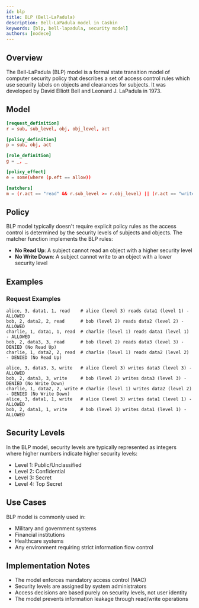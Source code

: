 ```yaml
---
id: blp
title: BLP (Bell-LaPadula)
description: Bell-LaPadula model in Casbin
keywords: [blp, bell-lapadula, security model]
authors: [nodece]
---
```


## Overview

The Bell-LaPadula (BLP) model is a formal state transition model of computer security policy that describes a set of access control rules which use security labels on objects and clearances for subjects. It was developed by David Elliott Bell and Leonard J. LaPadula in 1973.

## Model

```conf
[request_definition]
r = sub, sub_level, obj, obj_level, act

[policy_definition]
p = sub, obj, act

[role_definition]
g = _, _

[policy_effect]
e = some(where (p.eft == allow))

[matchers]
m = (r.act == "read" && r.sub_level >= r.obj_level) || (r.act == "write" && r.sub_level <= r.obj_level)
```

## Policy

BLP model typically doesn't require explicit policy rules as the access control is determined by the security levels of subjects and objects. The matcher function implements the BLP rules:

- **No Read Up**: A subject cannot read an object with a higher security level
- **No Write Down**: A subject cannot write to an object with a lower security level

## Examples

### Request Examples

```
alice, 3, data1, 1, read    # alice (level 3) reads data1 (level 1) - ALLOWED
bob, 2, data2, 2, read      # bob (level 2) reads data2 (level 2) - ALLOWED
charlie, 1, data1, 1, read  # charlie (level 1) reads data1 (level 1) - ALLOWED
bob, 2, data3, 3, read      # bob (level 2) reads data3 (level 3) - DENIED (No Read Up)
charlie, 1, data2, 2, read  # charlie (level 1) reads data2 (level 2) - DENIED (No Read Up)

alice, 3, data3, 3, write   # alice (level 3) writes data3 (level 3) - ALLOWED
bob, 2, data3, 3, write     # bob (level 2) writes data3 (level 3) - DENIED (No Write Down)
charlie, 1, data2, 2, write # charlie (level 1) writes data2 (level 2) - DENIED (No Write Down)
alice, 3, data1, 1, write   # alice (level 3) writes data1 (level 1) - ALLOWED
bob, 2, data1, 1, write     # bob (level 2) writes data1 (level 1) - ALLOWED
```

## Security Levels

In the BLP model, security levels are typically represented as integers where higher numbers indicate higher security levels:

- Level 1: Public/Unclassified
- Level 2: Confidential
- Level 3: Secret
- Level 4: Top Secret

## Use Cases

BLP model is commonly used in:

- Military and government systems
- Financial institutions
- Healthcare systems
- Any environment requiring strict information flow control

## Implementation Notes

- The model enforces mandatory access control (MAC)
- Security levels are assigned by system administrators
- Access decisions are based purely on security levels, not user identity
- The model prevents information leakage through read/write operations 